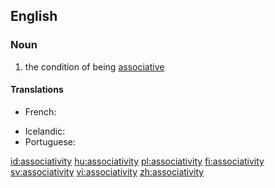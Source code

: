 ==English==

===Noun===
{{wikipedia}}
{{en-noun|associativities}}

# {{algebra}} the condition of being [[associative]]

====Translations====
{{trans-top|condition of being associative}}
* French: {{t+|fr|associativité|f}}
{{trans-mid}}
* Icelandic: {{t-|is|tengni|f}}
* Portuguese: {{t+|pt|associatividade|f}}
{{trans-bottom}}

[[id:associativity]]
[[hu:associativity]]
[[pl:associativity]]
[[fi:associativity]]
[[sv:associativity]]
[[vi:associativity]]
[[zh:associativity]]